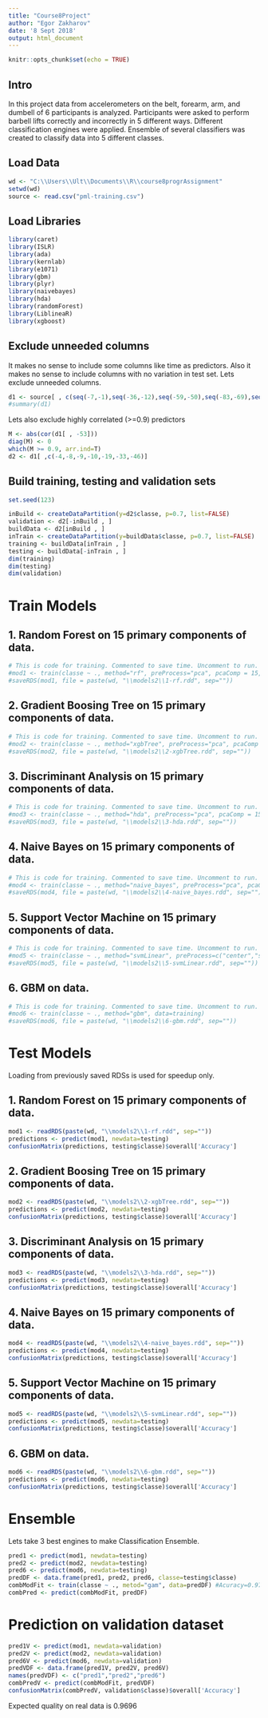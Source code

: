 ```yaml
---
title: "Course8Project"
author: "Egor Zakharov"
date: '8 Sept 2018'
output: html_document
---
```


```r
knitr::opts_chunk$set(echo = TRUE)
```
## Intro

In this project data from accelerometers on the belt, forearm, arm, and dumbell of 6 participants is analyzed. Participants were asked to perform barbell lifts correctly and incorrectly in 5 different ways. Different classification engines were applied. Ensemble of several classifiers was created to classify data into 5 different classes.

## Load Data
```r
wd <- "C:\\Users\\Ult\\Documents\\R\\course8progrAssignment"
setwd(wd)
source <- read.csv("pml-training.csv")
```

## Load Libraries
```r
library(caret)
library(ISLR)
library(ada)
library(kernlab)
library(e1071)
library(gbm)
library(plyr)
library(naivebayes)
library(hda)
library(randomForest)
library(LiblineaR)
library(xgboost)
```

## Exclude unneeded columns

It makes no sense to include some columns like time as predictors. Also it makes no sense to include columns with no variation in test set. Lets exclude unneeded columns.
```r
d1 <- source[ , c(seq(-7,-1),seq(-36,-12),seq(-59,-50),seq(-83,-69),seq(-101,-87),seq(-112,-103),seq(-139,-125),seq(-150,-141))]
#summary(d1)
```

Lets also exclude highly correlated (>=0.9) predictors
```r
M <- abs(cor(d1[ , -53]))
diag(M) <- 0
which(M >= 0.9, arr.ind=T)
d2 <- d1[ ,c(-4,-8,-9,-10,-19,-33,-46)]
```

## Build training, testing and validation sets
```r
set.seed(123)

inBuild <- createDataPartition(y=d2$classe, p=0.7, list=FALSE)
validation <- d2[-inBuild , ]
buildData <- d2[inBuild , ]
inTrain <- createDataPartition(y=buildData$classe, p=0.7, list=FALSE)
training <- buildData[inTrain , ]
testing <- buildData[-inTrain , ]
dim(training)
dim(testing)
dim(validation)
```

# Train Models

## 1. Random Forest on 15 primary components of data.
```r
# This is code for training. Commented to save time. Uncomment to run.
#mod1 <- train(classe ~ ., method="rf", preProcess="pca", pcaComp = 15, data=training)
#saveRDS(mod1, file = paste(wd, "\\models2\\1-rf.rdd", sep=""))
```

## 2. Gradient Boosing Tree on 15 primary components of data.
```r
# This is code for training. Commented to save time. Uncomment to run.
#mod2 <- train(classe ~ ., method="xgbTree", preProcess="pca", pcaComp = 15, data=training)
#saveRDS(mod2, file = paste(wd, "\\models2\\2-xgbTree.rdd", sep=""))
```

## 3. Discriminant Analysis on 15 primary components of data.
```r
# This is code for training. Commented to save time. Uncomment to run.
#mod3 <- train(classe ~ ., method="hda", preProcess="pca", pcaComp = 15, data=training)
#saveRDS(mod3, file = paste(wd, "\\models2\\3-hda.rdd", sep=""))
```

## 4. Naive Bayes on 15 primary components of data.
```r
# This is code for training. Commented to save time. Uncomment to run.
#mod4 <- train(classe ~ ., method="naive_bayes", preProcess="pca", pcaComp = 15, data=training)
#saveRDS(mod4, file = paste(wd, "\\models2\\4-naive_bayes.rdd", sep=""))
```

## 5. Support Vector Machine on 15 primary components of data.
```r
# This is code for training. Commented to save time. Uncomment to run.
#mod5 <- train(classe ~ ., method="svmLinear", preProcess=c("center","scale","pca"), tuneLength = 10, pcaComp = 15, data=training)
#saveRDS(mod5, file = paste(wd, "\\models2\\5-svmLinear.rdd", sep=""))
```

## 6. GBM on data.
```r
# This is code for training. Commented to save time. Uncomment to run.
#mod6 <- train(classe ~ ., method="gbm", data=training)
#saveRDS(mod6, file = paste(wd, "\\models2\\6-gbm.rdd", sep=""))
```

# Test Models

Loading from previously saved RDSs is used for speedup only.

## 1. Random Forest on 15 primary components of data.
```r
mod1 <- readRDS(paste(wd, "\\models2\\1-rf.rdd", sep=""))
predictions <- predict(mod1, newdata=testing)
confusionMatrix(predictions, testing$classe)$overall['Accuracy'] 
```

## 2. Gradient Boosing Tree on 15 primary components of data.
```r
mod2 <- readRDS(paste(wd, "\\models2\\2-xgbTree.rdd", sep=""))
predictions <- predict(mod2, newdata=testing)
confusionMatrix(predictions, testing$classe)$overall['Accuracy']
```

## 3. Discriminant Analysis on 15 primary components of data.
```r
mod3 <- readRDS(paste(wd, "\\models2\\3-hda.rdd", sep=""))
predictions <- predict(mod3, newdata=testing)
confusionMatrix(predictions, testing$classe)$overall['Accuracy']
```

## 4. Naive Bayes on 15 primary components of data.
```r
mod4 <- readRDS(paste(wd, "\\models2\\4-naive_bayes.rdd", sep=""))
predictions <- predict(mod4, newdata=testing)
confusionMatrix(predictions, testing$classe)$overall['Accuracy']
```

## 5. Support Vector Machine on 15 primary components of data.
```r
mod5 <- readRDS(paste(wd, "\\models2\\5-svmLinear.rdd", sep=""))
predictions <- predict(mod5, newdata=testing)
confusionMatrix(predictions, testing$classe)$overall['Accuracy']
```

## 6. GBM on data.
```r
mod6 <- readRDS(paste(wd, "\\models2\\6-gbm.rdd", sep=""))
predictions <- predict(mod6, newdata=testing)
confusionMatrix(predictions, testing$classe)$overall['Accuracy']
```

# Ensemble

Lets take 3 best engines to make Classification Ensemble.

```r
pred1 <- predict(mod1, newdata=testing)
pred2 <- predict(mod2, newdata=testing)
pred6 <- predict(mod6, newdata=testing)
predDF <- data.frame(pred1, pred2, pred6, classe=testing$classe)
combModFit <- train(classe ~ ., metod="gam", data=predDF) #Acuracy=0.9735383 on train
combPred <- predict(combModFit, predDF)

```

# Prediction on validation dataset
```r
pred1V <- predict(mod1, newdata=validation)
pred2V <- predict(mod2, newdata=validation)
pred6V <- predict(mod6, newdata=validation)
predVDF <- data.frame(pred1V, pred2V, pred6V)
names(predVDF) <- c("pred1","pred2","pred6")
combPredV <- predict(combModFit, predVDF)
confusionMatrix(combPredV, validation$classe)$overall['Accuracy']
```

Expected quality on real data is 0.9696
